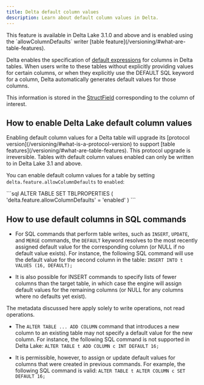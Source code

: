 ```yaml
---
title: Delta default column values
description: Learn about default column values in Delta.
---
```



<Aside type="note">
  This feature is available in Delta Lake 3.1.0 and above and is enabled using
  the `allowColumnDefaults` writer [table
  feature](/versioning/#what-are-table-features).
</Aside>

Delta enables the specification of [default expressions](https://github.com/delta-io/delta/blob/master/PROTOCOL.md#default-columns) for columns in Delta tables. When users write to these tables without explicitly providing values for certain columns, or when they explicitly use the DEFAULT SQL keyword for a column, Delta automatically generates default values for those columns.

This information is stored in the [StructField](https://github.com/delta-io/delta/blob/master/PROTOCOL.md#struct-field) corresponding to the column of interest.

## How to enable Delta Lake default column values

<Aside
  type="caution"
  title="Important"
>
  Enabling default column values for a Delta table will upgrade its [protocol
  version](/versioning/#what-is-a-protocol-version) to support [table
  features](/versioning/#what-are-table-features). This protocol upgrade is
  irreversible. Tables with default column values enabled can only be written to
  in Delta Lake 3.1 and above.
</Aside>

You can enable default column values for a table by setting `delta.feature.allowColumnDefaults` to `enabled`:

<Tabs>
  <TabItem label="SQL">
    ```sql
    ALTER TABLE <table_name> SET TBLPROPERTIES (
      'delta.feature.allowColumnDefaults' = 'enabled'
    )
    ```
  </TabItem>
</Tabs>

## How to use default columns in SQL commands

- For SQL commands that perform table writes, such as `INSERT`, `UPDATE`, and `MERGE` commands, the `DEFAULT` keyword resolves to the most recently assigned default value for the corresponding column (or NULL if no default value exists). For instance, the following SQL command will use the default value for the second column in the table: `INSERT INTO t VALUES (16, DEFAULT);`

- It is also possible for INSERT commands to specify lists of fewer columns than the target table, in which case the engine will assign default values for the remaining columns (or NULL for any columns where no defaults yet exist).

<Aside
  type="caution"
  title="Important"
>
  The metadata discussed here apply solely to write operations, not read
  operations.
</Aside>

- The `ALTER TABLE ... ADD COLUMN` command that introduces a new column to an existing table may not specify a default value for the new column. For instance, the following SQL command is not supported in Delta Lake: `ALTER TABLE t ADD COLUMN c INT DEFAULT 16;`

- It is permissible, however, to assign or update default values for columns that were created in previous commands. For example, the following SQL command is valid: `ALTER TABLE t ALTER COLUMN c SET DEFAULT 16;`
